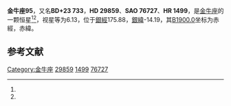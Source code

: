 {{Starbox begin
| name = 金牛座95
}}
{{Starbox observe
| epoch = [[J2000.0|J2000.0]]
| constell = [[金牛座|金牛座]]<ref name=SIMBAD>{{cite web
 | url=http://simbad.u-strasbg.fr/simbad/sim-id?Ident=HR+1499
 | title =Pulsating variable Star
 | publisher=Centre de Données astronomiques de Strasbourg
 | work=SIMBAD
 | accessdate=2012-07-13}}</ref><ref name=DATA>{{cite web
 | url=http://vizier.u-strasbg.fr/viz-bin/VizieR-5?-out.add=.&-source=5050&-corr=PK=HR&-out.max=9999&HR=1499
 | title=VizieR Detailed Page
 | accessdate=2012-07-13
 | archive-date=2016-03-05
 | archive-url=https://web.archive.org/web/20160305003144/http://vizier.u-strasbg.fr/viz-bin/VizieR-5?-out.add=.&-source=5050&-corr=PK=HR&-out.max=9999&HR=1499
 | dead-url=no
 }}</ref>
| 星官 = 
| ra = {{RA|4|43|13.8}}<ref name=SIMBAD /><ref name=DATA />
| dec = {{DEC|+24|5|20}}<ref name=SIMBAD /><ref name=DATA />
| appmag_v = 6.13<ref name=SIMBAD /><ref name=DATA />
}}
{{Starbox character
| class = F7IV-V<ref name=SIMBAD /><ref name=DATA />
| b-v = 0.54<ref name=SIMBAD /><ref name=DATA />
| u-b = 0.07<ref name=SIMBAD /><ref name=DATA />
| r-i = <ref name=SIMBAD /><ref name=DATA />
| variable = 
}}
{{Starbox astrometry
| radial_v = 0.07
| prop_mo_ra = 8
| parallax = 
| p_error = 
}}
{{Starbox catalog
| names =BD+23 733，[[SAO星表|SAO]] 76727，[[HD星表|HD]] 29859，[[HR星表|HR]] 1499}}
{{Starbox reference |Simbad=HR+1499}}
{{Starbox end}}

'''金牛座95'''，又名'''BD+23 733'''，'''HD 29859'''、'''SAO 76727'''、'''HR 1499'''，是[[金牛座|金牛座]]的一颗恒星<ref name=SIMBAD /><ref name=DATA />，视星等为6.13，位于[[銀道座標系|銀經]]175.88，[[銀道座標系|銀緯]]-14.19，其[[B1900.0|B1900.0]]坐标为赤經{{RA|4|37|10.4}}，赤緯{{DEC|+23|-14.19|58}}。

== 参考文献 ==
{{reflist}}

{{star-stub}}

{{金牛座恒星}}
{{星官|诸王|6|4}}
[[Category:金牛座|Category:金牛座]]
[[Category:HD和HDE天體|29859]]
[[Category:HR天體|1499]]
[[Category:SAO天體|76727]]